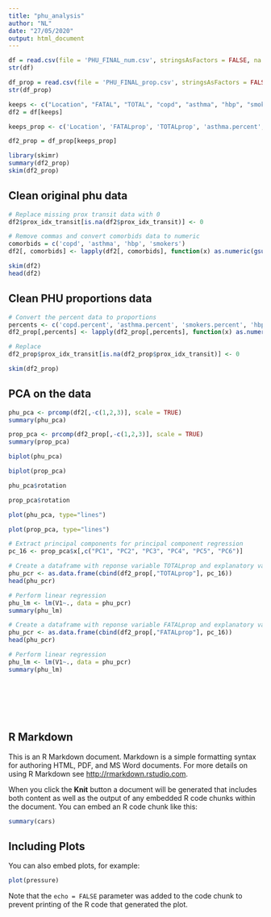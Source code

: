 ```yaml
---
title: "phu_analysis"
author: "NL"
date: "27/05/2020"
output: html_document
---
```


```r
df = read.csv(file = 'PHU_FINAL_num.csv', stringsAsFactors = FALSE, na.strings="", header=TRUE)
str(df)

df_prop = read.csv(file = 'PHU_FINAL_prop.csv', stringsAsFactors = FALSE, na.strings="", header=TRUE)
str(df_prop)

```



```r
keeps <- c("Location", "FATAL", "TOTAL", "copd", "asthma", "hbp", "smokers", "prox_idx_emp", "prox_idx_pharma", "prox_idx_childcare", "prox_idx_health", "prox_idx_educpri", "prox_idx_educsec", "prox_idx_lib", "prox_idx_parks", "prox_idx_transit")
df2 = df[keeps]

keeps_prop <- c('Location', 'FATALprop', 'TOTALprop', 'asthma.percent', 'copd.percent', 'hbp.percent', 'smokers.percent', 'prox_idx_emp', 'prox_idx_pharma', 'prox_idx_childcare', 'prox_idx_health','prox_idx_grocery', 'prox_idx_educpri', 'prox_idx_educsec', 'prox_idx_lib','prox_idx_parks', 'prox_idx_transit')

df2_prop = df_prop[keeps_prop]

library(skimr)
summary(df2_prop)
skim(df2_prop)

```


## Clean original phu data
```r
# Replace missing prox transit data with 0
df2$prox_idx_transit[is.na(df2$prox_idx_transit)] <- 0

# Remove commas and convert comorbids data to numeric
comorbids = c('copd', 'asthma', 'hbp', 'smokers')
df2[, comorbids] <- lapply(df2[, comorbids], function(x) as.numeric(gsub("[\\%,]", "", x)))

skim(df2)
head(df2)


```

## Clean PHU proportions data
```r
# Convert the percent data to proportions
percents <- c('copd.percent', 'asthma.percent', 'smokers.percent', 'hbp.percent')
df2_prop[,percents] <- lapply(df2_prop[,percents], function(x) as.numeric(gsub("[\\%,]", "", x))/100)

# Replace 
df2_prop$prox_idx_transit[is.na(df2_prop$prox_idx_transit)] <- 0

skim(df2_prop)
```

## PCA on the data
```r
phu_pca <- prcomp(df2[,-c(1,2,3)], scale = TRUE)
summary(phu_pca)

prop_pca <- prcomp(df2_prop[,-c(1,2,3)], scale = TRUE)
summary(prop_pca)

```


```r
biplot(phu_pca)

biplot(prop_pca)
```



```r
phu_pca$rotation

prop_pca$rotation
```



```r
plot(phu_pca, type="lines")

plot(prop_pca, type="lines")
```



```r
# Extract principal components for principal component regression
pc_16 <- prop_pca$x[,c("PC1", "PC2", "PC3", "PC4", "PC5", "PC6")]

# Create a dataframe with reponse variable TOTALprop and explanatory variables (the PCs)
phu_pcr <- as.data.frame(cbind(df2_prop[,"TOTALprop"], pc_16))
head(phu_pcr)

# Perform linear regression
phu_lm <- lm(V1~., data = phu_pcr)
summary(phu_lm)


```


```r
# Create a dataframe with reponse variable FATALprop and explanatory variables (the PCs)
phu_pcr <- as.data.frame(cbind(df2_prop[,"FATALprop"], pc_16))
head(phu_pcr)

# Perform linear regression
phu_lm <- lm(V1~., data = phu_pcr)
summary(phu_lm)
```



```r

```



```r

```



```r

```


```r

```



```r

```



```r

```




## R Markdown

This is an R Markdown document. Markdown is a simple formatting syntax for authoring HTML, PDF, and MS Word documents. For more details on using R Markdown see <http://rmarkdown.rstudio.com>.

When you click the **Knit** button a document will be generated that includes both content as well as the output of any embedded R code chunks within the document. You can embed an R code chunk like this:

```r
summary(cars)
```

## Including Plots

You can also embed plots, for example:

```r
plot(pressure)
```

Note that the `echo = FALSE` parameter was added to the code chunk to prevent printing of the R code that generated the plot.
